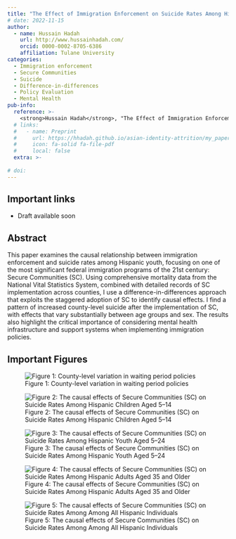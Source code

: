 ```yaml
---
title: "The Effect of Immigration Enforcement on Suicide Rates Among Hispanic Youth"
# date: 2022-11-15
author:
  - name: Hussain Hadah
    url: http://www.hussainhadah.com/
    orcid: 0000-0002-8705-6386
    affiliation: Tulane University
categories: 
  - Immigration enforcement
  - Secure Communities
  - Suicide
  - Difference-in-differences
  - Policy Evaluation
  - Mental Health
pub-info:
  reference: >-
    <strong>Hussain Hadah</strong>, "The Effect of Immigration Enforcement on Suicide Rates Among Hispanic Youth"</em>
  # links:
  #   - name: Preprint
  #     url: https://hhadah.github.io/asian-identity-attrition/my_paper/submit_preprint.pdf
  #     icon: fa-solid fa-file-pdf
  #     local: false
  extra: >-
    
# doi: 
---
```


## Important links

- Draft available soon


## Abstract

This paper examines the causal relationship between immigration enforcement and suicide rates among Hispanic youth, focusing on one of the most significant federal immigration programs of the 21st century: Secure Communities (SC). Using comprehensive mortality data from the National Vital Statistics System, combined with detailed records of SC implementation across counties, I use a difference-in-differences approach that exploits the staggered adoption of SC to identify causal effects. I find a pattern of increased county-level suicide after the implementation of SC, with effects that vary substantially between age groups and sex. The results also highlight the critical importance of considering mental health infrastructure and support systems when implementing immigration policies.

## Important Figures

![Figure 1: County-level variation in waiting period policies](04-staggarred_sample_panel_view.png)

![Figure 2: The causal effects of Secure Communities (SC) on Suicide Rates Among Hispanic Children Aged 5–14](19-CS_nytotsuic5to14hisp.png)

![Figure 3: The causal effects of Secure Communities (SC) on Suicide Rates Among Hispanic Youth Aged 5–24](26-CS_nytotsuic5to24hisp.png)

![Figure 4: The causal effects of Secure Communities (SC) on Suicide Rates Among Hispanic Adults Aged 35 and Older](33-CS_nytotsuicover34hisp.png)

![Figure 5: The causal effects of Secure Communities (SC) on Suicide Rates Among Among All Hispanic Individuals](40-CS_nytotsuichisp.png)

<!-- ## Citation

Hadah, Hussain, The Effect of Anti-Asian Attitudes on Asian Identity in the U.S. (September 24, 2024). Available at https://hhadah.github.io/asian-identity-attrition/my_paper/submit_preprint.pdf

```bibtex
@article{hadah2024hispanicidentity,
    Author = {Hadah, Hussain},
    Title = {The Effect of Anti-Asian Attitudes on Asian Identity in the U.S.},
    Year = {2024}}
``` -->